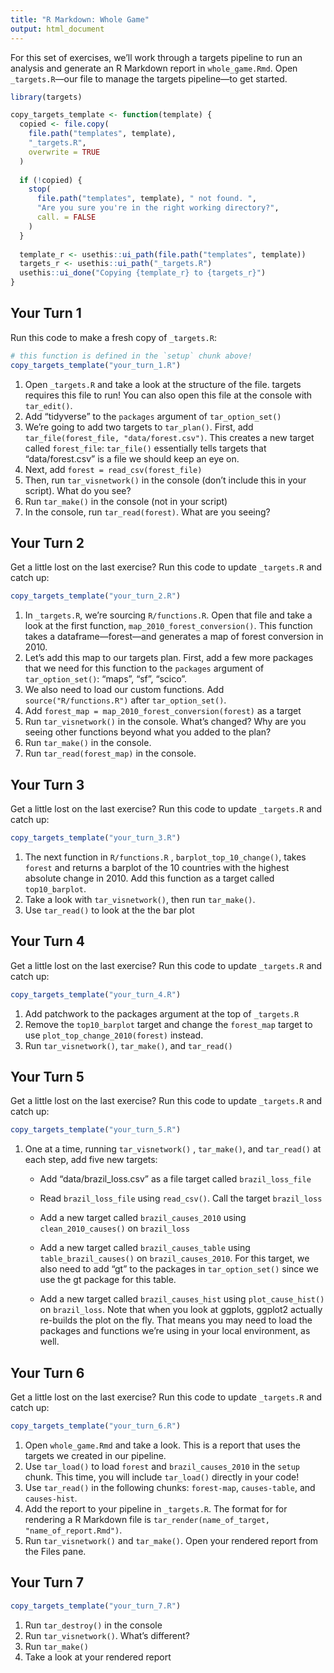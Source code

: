```yaml
---
title: "R Markdown: Whole Game"
output: html_document
---
```


For this set of exercises, we'll work through a targets pipeline to run an analysis and generate an R Markdown report in `whole_game.Rmd`.
Open `_targets.R`---our file to manage the targets pipeline---to get started.

```r
library(targets)

copy_targets_template <- function(template) {
  copied <- file.copy(
    file.path("templates", template),
    "_targets.R",
    overwrite = TRUE
  )
  
  if (!copied) {
    stop(
      file.path("templates", template), " not found. ", 
      "Are you sure you're in the right working directory?",
      call. = FALSE
    )
  }
  
  template_r <- usethis::ui_path(file.path("templates", template))
  targets_r <- usethis::ui_path("_targets.R")
  usethis::ui_done("Copying {template_r} to {targets_r}")
}
```


## Your Turn 1

Run this code to make a fresh copy of `_targets.R`:

```r
# this function is defined in the `setup` chunk above!
copy_targets_template("your_turn_1.R")
```

1.  Open `_targets.R` and take a look at the structure of the file. targets requires this file to run! You can also open this file at the console with `tar_edit()`.
2.  Add "tidyverse" to the `packages` argument of `tar_option_set()`
3.  We're going to add two targets to `tar_plan()`. First, add `tar_file(forest_file, "data/forest.csv")`. This creates a new target called `forest_file`: `tar_file()` essentially tells targets that "data/forest.csv" is a file we should keep an eye on.
4.  Next, add `forest = read_csv(forest_file)`
5.  Then, run `tar_visnetwork()` in the console (don't include this in your script). What do you see?
6.  Run `tar_make()` in the console (not in your script)
7.  In the console, run `tar_read(forest)`. What are you seeing?

## Your Turn 2

Get a little lost on the last exercise? Run this code to update `_targets.R` and catch up:

```r
copy_targets_template("your_turn_2.R")
```

1.  In `_targets.R`, we're sourcing `R/functions.R`. Open that file and take a look at the first function, `map_2010_forest_conversion()`. This function takes a dataframe---forest---and generates a map of forest conversion in 2010.
2.  Let's add this map to our targets plan. First, add a few more packages that we need for this function to the `packages` argument of `tar_option_set()`: "maps", "sf", "scico".
3.  We also need to load our custom functions. Add `source("R/functions.R")` after `tar_option_set()`.
3.  Add `forest_map = map_2010_forest_conversion(forest)` as a target
4.  Run `tar_visnetwork()` in the console. What's changed? Why are you seeing other functions beyond what you added to the plan?
5.  Run `tar_make()` in the console.
6.  Run `tar_read(forest_map)` in the console.

## Your Turn 3

Get a little lost on the last exercise? Run this code to update `_targets.R` and catch up:

```r
copy_targets_template("your_turn_3.R")
```

1.  The next function in `R/functions.R` , `barplot_top_10_change()`, takes `forest` and returns a barplot of the 10 countries with the highest absolute change in 2010. Add this function as a target called `top10_barplot`.
2.  Take a look with `tar_visnetwork()`, then run `tar_make()`.
3.  Use `tar_read()` to look at the the bar plot

## Your Turn 4

Get a little lost on the last exercise? Run this code to update `_targets.R` and catch up:

```r
copy_targets_template("your_turn_4.R")
```

1.  Add patchwork to the packages argument at the top of `_targets.R`
2.  Remove the `top10_barplot` target and change the `forest_map` target to use `plot_top_change_2010(forest)` instead.
3.  Run `tar_visnetwork()`, `tar_make()`, and `tar_read()`

## Your Turn 5

Get a little lost on the last exercise? Run this code to update `_targets.R` and catch up:

```r
copy_targets_template("your_turn_5.R")
```

1.  One at a time, running `tar_visnetwork()` , `tar_make()`, and `tar_read()` at each step, add five new targets:

    -   Add "data/brazil_loss.csv" as a file target called `brazil_loss_file`

    -   Read `brazil_loss_file` using `read_csv()`.
        Call the target `brazil_loss`

    -   Add a new target called `brazil_causes_2010` using `clean_2010_causes()` on `brazil_loss`

    -   Add a new target called `brazil_causes_table` using `table_brazil_causes()` on `brazil_causes_2010`. For this target, we also need to add "gt" to the packages in `tar_option_set()` since we use the gt package for this table.

    -   Add a new target called `brazil_causes_hist` using `plot_cause_hist()` on `brazil_loss`. Note that when you look at ggplots, ggplot2 actually re-builds the plot on the fly. That means you may need to load the packages and functions we're using in your local environment, as well.

## Your Turn 6

Get a little lost on the last exercise? Run this code to update `_targets.R` and catch up:

```r
copy_targets_template("your_turn_6.R")
```

1.  Open `whole_game.Rmd` and take a look. This is a report that uses the targets we created in our pipeline.
2.  Use `tar_load()` to load `forest` and `brazil_causes_2010` in the `setup` chunk. This time, you will include `tar_load()` directly in your code!
3.  Use `tar_read()` in the following chunks: `forest-map`, `causes-table`, and `causes-hist`.
4.  Add the report to your pipeline in `_targets.R`. The format for for rendering a R Markdown file is `tar_render(name_of_target, "name_of_report.Rmd")`.
5.  Run `tar_visnetwork()` and `tar_make()`. Open your rendered report from the Files pane.

## Your Turn 7

```r
copy_targets_template("your_turn_7.R")
```

1.  Run `tar_destroy()` in the console
2.  Run `tar_visnetwork()`. What's different?
3.  Run `tar_make()`
4.  Take a look at your rendered report
